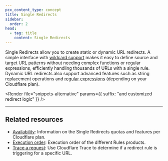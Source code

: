 ```yaml
---
pcx_content_type: concept
title: Single Redirects
sidebar:
  order: 2
head:
  - tag: title
    content: Single Redirects
---
```



Single Redirects allow you to create static or dynamic URL <GlossaryTooltip term="redirect">redirects</GlossaryTooltip>. A simple interface with [wildcard support](/ruleset-engine/rules-language/operators/#wildcard-matching) makes it easy to define source and target URL patterns without needing complex functions or regular expressions, efficiently handling thousands of URLs with a single rule. Dynamic URL redirects also support advanced features such as string replacement operations and [regular expressions](/ruleset-engine/rules-language/values/#string-values-and-regular-expressions) (depending on your Cloudflare plan).

<Render
	file="snippets-alternative"
	params={{ suffix: "and customized redirect logic" }}
/>

---

## Related resources

- [Availability](/rules/url-forwarding/#availability): Information on the Single Redirects quotas and features per Cloudflare plan.
- [Execution order](/rules/url-forwarding/#execution-order): Execution order of the different Rules products.
- [Trace a request](/fundamentals/trace-request/): Use Cloudflare Trace to determine if a redirect rule is triggering for a specific URL.
